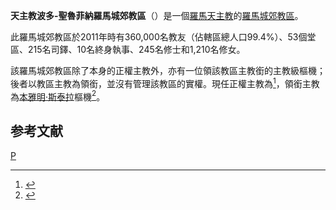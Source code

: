 {{Multiple issues|
{{expand language|1=en|time=2019-09-12T04:00:23+00:00}}
{{Refimprove|time=2020-02-29T13:37:45+00:00}}
}}
{{Infobox diocese
|name = 波多-聖魯菲納
|jurisdiction = 羅馬城郊教區
|latin = Portuensis-Sanctae Rufinae
|local =
|border = catholic
|image =[[File:La_Storta_(Roma)_-_Sacri_Cuori_di_Gesù_e_Maria_1.JPG|250px]]
|image_size =
|image_alt =
|caption = 耶穌和瑪利亞聖心主教座堂
|location = [[義大利|義大利]]
|rite = [[羅馬禮|羅馬禮]]
|territory =2,000 
|population =
|patron =
|province = 羅馬
|established = 三世紀
|cathedral = {{link-it|耶穌和瑪利亞聖心主教座堂|Cattedrale dei Sacri Cuori di Gesù e Maria}}
|co-cathedral = [[聖依玻里多及聖露西亞同主教座堂|聖依玻里多及聖露西亞同主教座堂]]
|leadership = 主教
|website = [http://www.diocesiportosantarufina.it/ 波多-聖魯菲納羅馬城郊教區]
|pope = {{incumbent pope}}
|ordinary = {{link-it|金諾·雷亞利|Gino Reali}}
|coadjutor bishop =
|auxiliary =
|emeritus = 
|map = [[File:Diocesi_di_Porto_-_Santa_Rufina.png|250px]]
|map_caption = 羅馬城郊教區管轄圖
}}
'''天主教波多-聖魯菲納羅馬城郊教區'''（{{lang-la|Oecesis Portuensis-Sanctae Rufinae}}）是一個[[羅馬天主教|羅馬天主教]]的[[羅馬城郊教區|羅馬城郊教區]]。

此羅馬城郊教區於2011年時有360,000名教友（佔轄區總人口99.4%）、53個堂區、215名司鐸、10名終身執事、245名修士和1,210名修女。

該羅馬城郊教區除了本身的正權主教外，亦有一位領該教區主教銜的主教級樞機；後者以教區主教為領銜，並沒有管理該教區的實權。現任正權主教為{{link-it|金諾·雷亞利|Gino Reali}}<ref>{{cite press release |title=RINUNCE E NOMINE, 23.02.2002 |url=https://press.vatican.va/content/salastampa/it/bollettino/pubblico/2002/02/23/0100/00291.html |publisher=Sala Stampa della Santa Sede |accessdate=2020-02-29 |archiveurl=https://web.archive.org/web/20200229130042/https://press.vatican.va/content/salastampa/it/bollettino/pubblico/2002/02/23/0100/00291.html |archivedate=2020-02-29 |language=it |date=2002-02-23 |dead-url=no }}</ref>，領銜主教為[[本雅明·斯泰拉|本雅明·斯泰拉]]樞機<ref>{{cite press release |title=Resignations and Appointments, 01.05.2020 |url=https://press.vatican.va/content/salastampa/en/bollettino/pubblico/2020/05/01/200501c.html |publisher=Holy See Press Office |accessdate=2020-05-01 |archiveurl=https://web.archive.org/web/20200501120039/https://press.vatican.va/content/salastampa/en/bollettino/pubblico/2020/05/01/200501c.html |archivedate=2020-05-01 |language=en |date=2020-05-01 |dead-url=no }}</ref>。

==参考文献==
{{reflist}}

{{意大利天主教教區}}
[[Category:羅馬城郊教區|P]]
